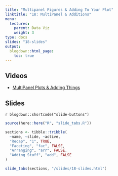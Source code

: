 ```yaml
---
title: "Multipanel Figures & Adding To Your Plot"
linktitle: "18: MultiPanel & Additions"
menu:
  lectures:
    parent: Data Viz
    weight: 3
type: docs
slides: "18-slides"
output:
  blogdown::html_page:
    toc: true
---
```


## Videos

- [MultiPanel Plots & Adding Things](https://youtu.be/UZfKAIFDnWo)

## Slides

`r blogdown::shortcode("slide-buttons")`

```r

source(here::here("R", "slide_tabs.R"))

sections <- tibble::tribble(
  ~name, ~slide, ~active,
  "Recap", "1", TRUE,
  "Faceting", "fac", FALSE,
  "Arranging", "arr", FALSE,
  "Adding Stuff", "add", FALSE
)

slide_tabs(sections, "/slides/18-slides.html")
```